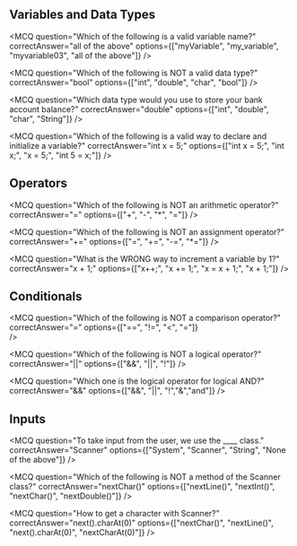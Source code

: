 

## Variables and Data Types

<MCQ 
    question="Which of the following is a valid variable name?"
    correctAnswer="all of the above"
    options={["myVariable", "my_variable", "myvariable03", "all of the above"]}
/>

<MCQ 
    question="Which of the following is NOT a valid data type?"
    correctAnswer="bool"
    options={["int", "double", "char", "bool"]}
/>

<MCQ 
    question="Which data type would you use to store your bank account balance?"
    correctAnswer="double"
    options={["int", "double", "char", "String"]}
/>

<MCQ 
    question="Which of the following is a valid way to declare and initialize a variable?"
    correctAnswer="int x = 5;"
    options={["int x = 5;", "int x;", "x = 5;", "int 5 = x;"]}
/>

## Operators

<MCQ 
    question="Which of the following is NOT an arithmetic operator?"
    correctAnswer="="
    options={["+", "-", "*", "="]}
/>

<MCQ 
    question="Which of the following is NOT an assignment operator?"
    correctAnswer="+="
    options={["=", "+=", "-=", "*="]}
/>

<MCQ 
    question="What is the WRONG way to increment a variable by 1?"
    correctAnswer="x + 1;"
    options={["x++;", "x += 1;", "x = x + 1;", "x + 1;"]}
/>

## Conditionals

<MCQ
    question="Which of the following is NOT a comparison operator?"
    correctAnswer="="
    options={["==", "!=", "<", "="]}    
/>

<MCQ
    question="Which of the following is NOT a logical operator?"
    correctAnswer="||"
    options={["&&", "||", "!"]}
/>

<MCQ 
    question="Which one is the logical operator for logical AND?"
    correctAnswer="&&"
    options={["&&", "||", "!","&","and"]}
/>


## Inputs
<MCQ 
    question="To take input from the user, we use the ____ class."
    correctAnswer="Scanner"
    options={["System", "Scanner", "String", "None of the above"]}
/>

<MCQ 
    question="Which of the following is NOT a method of the Scanner class?"
    correctAnswer="nextChar()"
    options={["nextLine()", "nextInt()", "nextChar()", "nextDouble()"]}
/>

<MCQ
    question="How to get a character with Scanner?"
    correctAnswer="next().charAt(0)"
    options={["nextChar()", "nextLine()", "next().charAt(0)", "nextCharAt(0)"]}
/>